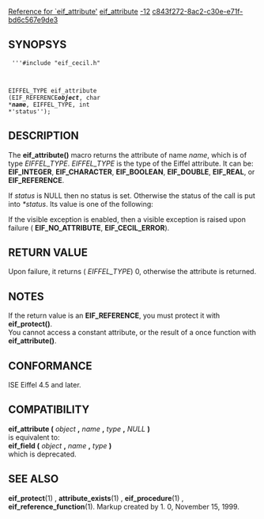 [[Property:title|Reference for `eif_attribute']]
[[Property:link_title|eif_attribute]]
[[Property:weight|-12]]
[[Property:uuid|c843f272-8ac2-c30e-e71f-bd6c567e9de3]]
==SYNOPSYS==
<code>
'''#include "eif_cecil.h"

EIFFEL_TYPE eif_attribute (EIF_REFERENCE''' ''object''''', char *''' ''name''''', EIFFEL_TYPE, int *''' ''status'');</code>

==DESCRIPTION==
The '''eif_attribute()''' macro returns the attribute of name ''name'', which is of type ''EIFFEL_TYPE''. 
''EIFFEL_TYPE'' is the type of the Eiffel attribute. It can be: '''EIF_INTEGER''', '''EIF_CHARACTER''', '''EIF_BOOLEAN''', '''EIF_DOUBLE''', '''EIF_REAL''', or '''EIF_REFERENCE'''. 

If ''status'' is NULL then no status is set. Otherwise the status of the call is put into ''*status''. Its value is one of the following: 

If the visible exception is enabled, then a visible exception is raised upon failure ( '''EIF_NO_ATTRIBUTE''', '''EIF_CECIL_ERROR'''). 

==RETURN VALUE==
Upon failure, it returns ( ''EIFFEL_TYPE'') 0, otherwise the attribute is returned. 
==NOTES==
If the return value is an '''EIF_REFERENCE''', you must protect it with '''eif_protect()'''. <br/>
You cannot access a constant attribute, or the result of a once function with '''eif_attribute()'''. 
==CONFORMANCE==
ISE Eiffel 4.5 and later. 
==COMPATIBILITY==
'''eif_attribute (''' ''object'' ''',''' ''name'' ''',''' ''type'' ''',''' ''NULL'' ''')''' <br/>
is equivalent to: <br/>
'''eif_field (''' ''object'' ''',''' ''name'' ''',''' ''type'' ''')''' <br/>
which is deprecated. 
==SEE ALSO==
'''eif_protect'''(1) , '''attribute_exists'''(1) , '''eif_procedure'''(1) , '''eif_reference_function'''(1). Markup created by 1. 0, November 15, 1999. 




